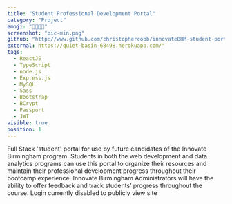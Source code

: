 ```yaml
---
title: "Student Professional Development Portal"
category: "Project"
emoji: "👨🏼‍🎓🌇"
screenshot: "pic-min.png"
github: "http://www.github.com/christophercobb/innovateBHM-student-portal"
external: https://quiet-basin-68498.herokuapp.com/"
tags:
  - ReactJS
  - TypeScript
  - node.js
  - Express.js
  - MySQL
  - Sass
  - Bootstrap
  - BCrypt
  - Passport
  - JWT
visible: true
position: 1
---
```


Full Stack 'student'
portal for use by future candidates of the Innovate Birmingham program. Students in both
the web development and data analytics programs can use this portal
to organize their resources and maintain their professional
development progress throughout their bootcamp experience. Innovate
Birmingham Administrators will have the ability to offer feedback
and track students’ progress throughout the course. Login currently disabled to publicly
view site
